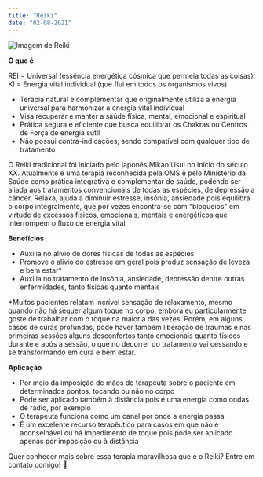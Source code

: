 ```yaml
---
title: "Reiki"
date: "02-08-2021"
---
```


![Imagem de Reiki](../pages/terapias/img/reiki.jpeg)

**O que é**

REI = Universal (essência energética cósmica que permeia todas as coisas).
KI = Energia vital individual (que flui em todos os organismos vivos).

- Terapia natural e complementar que originalmente utiliza a energia universal para harmonizar a energia vital individual
- Visa recuperar e manter a saúde física, mental, emocional e espiritual
- Prática segura e eficiente que busca equilibrar os Chakras ou Centros de Força de energia sutil
- Não possui contra-indicações, sendo compatível com qualquer tipo de tratamento

O Reiki tradicional foi iniciado pelo japonês Mikao Usui no início do século XX. Atualmente é uma terapia reconhecida pela OMS e pelo Ministério da Saúde como prática integrativa e complementar de saúde, podendo ser aliada aos tratamentos convencionais de todas as espécies, de depressão a câncer. Relaxa, ajuda a diminuir estresse, insônia, ansiedade pois equilibra o corpo integralmente, que por vezes encontra-se com "bloqueios" em virtude de excessos físicos, emocionais, mentais e energéticos que interrompem o fluxo de energia vital

**Benefícios**

- Auxilia no alívio de dores físicas de todas as espécies
- Promove o alívio do estresse em geral pois produz sensação de leveza e bem estar\*
- Auxilia no tratamento de insônia, ansiedade, depressão dentre outras enfermidades, tanto físicas quanto mentais

<div style={{ fontSize: "12px" }}>
	*Muitos pacientes relatam incrível sensação de relaxamento, mesmo quando não
	há sequer algum toque no corpo, embora eu particularmente goste de trabalhar
	com o toque na maioria das vezes. Porém, em alguns casos de curas profundas,
	pode haver também liberação de traumas e nas primeiras sessões alguns
	desconfortos tanto emocionais quanto físicos durante e após a sessão, o que no
	decorrer do tratamento vai cessando e se transformando em cura e bem estar.
</div>

**Aplicação**

- Por meio da imposição de mãos do terapeuta sobre o paciente em determinados pontos, tocando ou não no corpo
- Pode ser aplicado também à distância pois é uma energia como ondas de rádio, por exemplo
- O terapeuta funciona como um canal por onde a energia passa
- É um excelente recurso terapêutico para casos em que não é aconselhável ou há impedimento de toque pois pode ser aplicado apenas por imposição ou à distância

Quer conhecer mais sobre essa terapia maravilhosa que é o Reiki? Entre em contato comigo! 🌹
